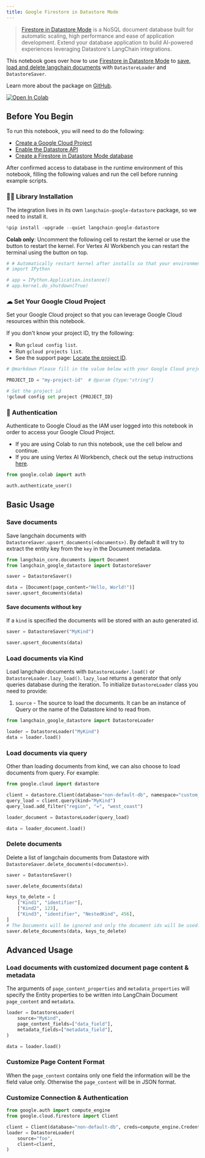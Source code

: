 ```yaml
---
title: Google Firestore in Datastore Mode
---
```


> [Firestore in Datastore Mode](https://cloud.google.com/datastore) is a NoSQL document database built for automatic scaling, high performance and ease of application development. Extend your database application to build AI-powered experiences leveraging Datastore's LangChain integrations.

This notebook goes over how to use [Firestore in Datastore Mode](https://cloud.google.com/datastore) to [save, load and delete langchain documents](/oss/python/integrations/document_loaders) with `DatastoreLoader` and `DatastoreSaver`.

Learn more about the package on [GitHub](https://github.com/googleapis/langchain-google-datastore-python/).

[![Open In Colab](https://colab.research.google.com/assets/colab-badge.svg)](https://colab.research.google.com/github/googleapis/langchain-google-datastore-python/blob/main/docs/document_loader.ipynb)

## Before You Begin

To run this notebook, you will need to do the following:

* [Create a Google Cloud Project](https://developers.google.com/workspace/guides/create-project)
* [Enable the Datastore API](https://console.cloud.google.com/flows/enableapi?apiid=datastore.googleapis.com)
* [Create a Firestore in Datastore Mode database](https://cloud.google.com/datastore/docs/manage-databases)

After confirmed access to database in the runtime environment of this notebook, filling the following values and run the cell before running example scripts.

### 🦜🔗 Library Installation

The integration lives in its own `langchain-google-datastore` package, so we need to install it.

```python
%pip install -upgrade --quiet langchain-google-datastore
```

**Colab only**: Uncomment the following cell to restart the kernel or use the button to restart the kernel. For Vertex AI Workbench you can restart the terminal using the button on top.

```python
# # Automatically restart kernel after installs so that your environment can access the new packages
# import IPython

# app = IPython.Application.instance()
# app.kernel.do_shutdown(True)
```

### ☁ Set Your Google Cloud Project

Set your Google Cloud project so that you can leverage Google Cloud resources within this notebook.

If you don't know your project ID, try the following:

* Run `gcloud config list`.
* Run `gcloud projects list`.
* See the support page: [Locate the project ID](https://support.google.com/googleapi/answer/7014113).

```python
# @markdown Please fill in the value below with your Google Cloud project ID and then run the cell.

PROJECT_ID = "my-project-id"  # @param {type:"string"}

# Set the project id
!gcloud config set project {PROJECT_ID}
```

### 🔐 Authentication

Authenticate to Google Cloud as the IAM user logged into this notebook in order to access your Google Cloud Project.

* If you are using Colab to run this notebook, use the cell below and continue.
* If you are using Vertex AI Workbench, check out the setup instructions [here](https://github.com/GoogleCloudPlatform/generative-ai/tree/main/setup-env).

```python
from google.colab import auth

auth.authenticate_user()
```

## Basic Usage

### Save documents

Save langchain documents with `DatastoreSaver.upsert_documents(<documents>)`. By default it will try to extract the entity key from the `key` in the Document metadata.

```python
from langchain_core.documents import Document
from langchain_google_datastore import DatastoreSaver

saver = DatastoreSaver()

data = [Document(page_content="Hello, World!")]
saver.upsert_documents(data)
```

#### Save documents without key

If a `kind` is specified the documents will be stored with an auto generated id.

```python
saver = DatastoreSaver("MyKind")

saver.upsert_documents(data)
```

### Load documents via Kind

Load langchain documents with `DatastoreLoader.load()` or `DatastoreLoader.lazy_load()`. `lazy_load` returns a generator that only queries database during the iteration. To initialize `DatastoreLoader` class you need to provide:

1. `source` - The source to load the documents. It can be an instance of Query or the name of the Datastore kind to read from.

```python
from langchain_google_datastore import DatastoreLoader

loader = DatastoreLoader("MyKind")
data = loader.load()
```

### Load documents via query

Other than loading documents from kind, we can also choose to load documents from query. For example:

```python
from google.cloud import datastore

client = datastore.Client(database="non-default-db", namespace="custom_namespace")
query_load = client.query(kind="MyKind")
query_load.add_filter("region", "=", "west_coast")

loader_document = DatastoreLoader(query_load)

data = loader_document.load()
```

### Delete documents

Delete a list of langchain documents from Datastore with `DatastoreSaver.delete_documents(<documents>)`.

```python
saver = DatastoreSaver()

saver.delete_documents(data)

keys_to_delete = [
    ["Kind1", "identifier"],
    ["Kind2", 123],
    ["Kind3", "identifier", "NestedKind", 456],
]
# The Documents will be ignored and only the document ids will be used.
saver.delete_documents(data, keys_to_delete)
```

## Advanced Usage

### Load documents with customized document page content & metadata

The arguments of `page_content_properties` and `metadata_properties` will specify the Entity properties to be written into LangChain Document `page_content` and `metadata`.

```python
loader = DatastoreLoader(
    source="MyKind",
    page_content_fields=["data_field"],
    metadata_fields=["metadata_field"],
)

data = loader.load()
```

### Customize Page Content Format

When the `page_content` contains only one field the information will be the field value only. Otherwise the `page_content` will be in JSON format.

### Customize Connection & Authentication

```python
from google.auth import compute_engine
from google.cloud.firestore import Client

client = Client(database="non-default-db", creds=compute_engine.Credentials())
loader = DatastoreLoader(
    source="foo",
    client=client,
)
```
